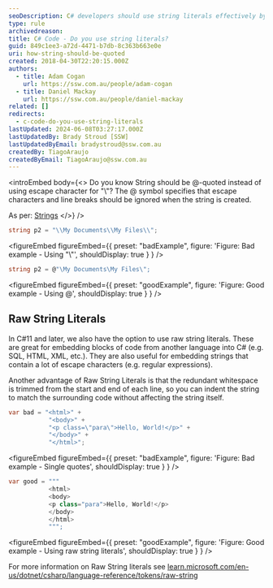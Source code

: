```yaml
---
seoDescription: C# developers should use string literals effectively by choosing between quoted strings and raw string literals to avoid escape characters and improve code readability.
type: rule
archivedreason:
title: C# Code - Do you use string literals?
guid: 849c1ee3-a72d-4471-b7db-8c363b663e0e
uri: how-string-should-be-quoted
created: 2018-04-30T22:20:15.000Z
authors:
  - title: Adam Cogan
    url: https://ssw.com.au/people/adam-cogan
  - title: Daniel Mackay
    url: https://ssw.com.au/people/daniel-mackay
related: []
redirects:
  - c-code-do-you-use-string-literals
lastUpdated: 2024-06-08T03:27:17.000Z
lastUpdatedBy: Brady Stroud [SSW]
lastUpdatedByEmail: bradystroud@ssw.com.au
createdBy: TiagoAraujo
createdByEmail: TiagoAraujo@ssw.com.au
---
```


<introEmbed
  body={<>
Do you know String should be @-quoted instead of using escape character for "\\"?
The @ symbol specifies that escape characters and line breaks should be ignored when the string is created.

As per: [Strings](<https://docs.microsoft.com/en-us/previous-versions/visualstudio/visual-studio-2008/c84eby0h(v=vs.90?WT.mc_id=DT-MVP-33518)?redirectedfrom=MSDN>)
  </>}
/>
```cs
string p2 = "\\My Documents\\My Files\\";
```

<figureEmbed figureEmbed={{
  preset: "badExample",
  figure: 'Figure: Bad example - Using "\\"',
  shouldDisplay: true
} } />


```cs
string p2 = @"\My Documents\My Files\";
```

<figureEmbed figureEmbed={{
  preset: "goodExample",
  figure: 'Figure: Good example - Using @',
  shouldDisplay: true
} } />


## Raw String Literals

In C#11 and later, we also have the option to use raw string literals. These are great for embedding blocks of code from another language into C# (e.g. SQL, HTML, XML, etc.). They are also useful for embedding strings that contain a lot of escape characters (e.g. regular expressions).

Another advantage of Raw String Literals is that the redundant whitespace is trimmed from the start and end of each line, so you can indent the string to match the surrounding code without affecting the string itself.

```cs
var bad = "<html>" +
           "<body>" +
           "<p class=\"para\">Hello, World!</p>" +
           "</body>" +
           "</html>";
```

<figureEmbed figureEmbed={{
  preset: "badExample",
  figure: 'Figure: Bad example - Single quotes',
  shouldDisplay: true
} } />


```cs
var good = """
           <html>
           <body>
           <p class="para">Hello, World!</p>
           </body>
           </html>
           """;
```

<figureEmbed figureEmbed={{
  preset: "goodExample",
  figure: 'Figure: Good example - Using raw string literals',
  shouldDisplay: true
} } />


For more information on Raw String literals see [learn.microsoft.com/en-us/dotnet/csharp/language-reference/tokens/raw-string](https://learn.microsoft.com/en-us/dotnet/csharp/language-reference/tokens/raw-string?WT.mc_id=DT-MVP-33518)
